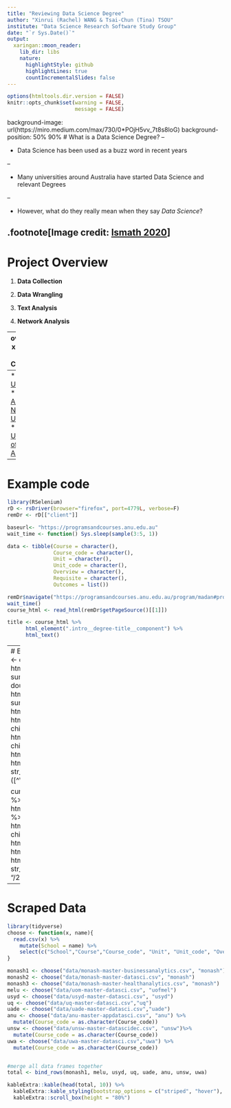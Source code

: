 ```yaml
---
title: "Reviewing Data Science Degree"
author: "Xinrui (Rachel) WANG & Tsai-Chun (Tina) TSOU"
institute: "Data Science Research Software Study Group"
date: "`r Sys.Date()`"
output:
  xaringan::moon_reader:
    lib_dir: libs
    nature:
      highlightStyle: github
      highlightLines: true
      countIncrementalSlides: false
---
```


```r
options(htmltools.dir.version = FALSE)
knitr::opts_chunk$set(warning = FALSE,
                      message = FALSE)

```

background-image: url(https://miro.medium.com/max/730/0*POjH5vv_7t8s8loG)
background-position: 50% 90%
# What is a Data Science Degree?
--

- Data Science has been used as a buzz word in recent years

--

- Many universities around Australia have started Data Science and relevant Degrees

--

- However, what do they really mean when they say *Data Science*?

.footnote[Image credit: [Ismath 2020](https://miro.medium.com/max/730/0*POjH5vv_7t8s8loG)]
---

# Project Overview

1. **Data Collection**

2. **Data Wrangling**

3. **Text Analysis**

4. **Network Analysis**

---
overflow-x: scroll
# Data Collection

```r
knitr::include_graphics("https://docs.ropensci.org/RSelenium/logo.png")
knitr::include_graphics("https://rvest.tidyverse.org/logo.png")
```

* Using `RSelenium` and `rvest` we scraped university websites.

--
* [Monash University](https://handbook.monash.edu/current/courses/C6004)
* [Australia National University](https://programsandcourses.anu.edu.au/program/madan#program-requirements)
* [University of Adelaide](https://calendar.adelaide.edu.au/aprcw/2022/mdsci_mdatasci)

---

# Example code

```r
library(RSelenium)
rD <- rsDriver(browser="firefox", port=4779L, verbose=F)
remDr <- rD[["client"]]

baseurl<- "https://programsandcourses.anu.edu.au"
wait_time <- function() Sys.sleep(sample(3:5, 1))

data <- tibble(Course = character(),
               Course_code = character(),
               Unit = character(),
               Unit_code = character(),
               Overview = character(),
               Requisite = character(),
               Outcomes = list())

remDr$navigate("https://programsandcourses.anu.edu.au/program/madan#program-requirements")
wait_time()
course_html <- read_html(remDr$getPageSource()[[1]])

title <- course_html %>% 
      html_element(".intro__degree-title__component") %>% 
      html_text()

```

---
# Example Code
```r

code <- course_html %>%
      html_element("div.degree-summary.hide-mobile.w-doublenarrow") %>%
      html_element("div.degree-summary-inner") %>%
      html_element("div") %>%
      html_element("ul:nth-child(1)") %>% 
      html_element("li:nth-child(4)") %>% 
      html_element("a") %>% 
      html_text() %>% 
      str_remove("\\s*\\([^\\)]+\\)")

curriculum <- course_html %>% 
      html_element("#study") %>% 
      html_element("div:nth-child(1)") %>% 
      html_elements("p") %>% 
      html_elements("a") %>% 
      html_attr("href") %>%
      str_replace_all("/2023", "/2022")
```

---
# Scraped Data
```r
library(tidyverse)
choose <- function(x, name){
  read.csv(x) %>% 
    mutate(School = name) %>% 
    select(c("School","Course","Course_code", "Unit", "Unit_code", "Overview"))
}

monash1 <- choose("data/monash-master-businessanalytics.csv", "monash")
monash2 <- choose("data/monash-master-datasci.csv", "monash")
monash3 <- choose("data/monash-master-healthanalytics.csv", "monash")
melu <- choose("data/uom-master-datasci.csv", "uofmel")
usyd <- choose("data/usyd-master-datasci.csv", "usyd")
uq <- choose("data/uq-master-datasci.csv","uq")
uade <- choose("data/uade-master-datasci.csv","uade")
anu <- choose("data/anu-master-appdatasci.csv", "anu") %>% 
  mutate(Course_code = as.character(Course_code))
unsw <- choose("data/unsw-master-datascidec.csv", "unsw")%>% 
  mutate(Course_code = as.character(Course_code))
uwa <- choose("data/uwa-master-datasci.csv","uwa") %>% 
  mutate(Course_code = as.character(Course_code))


#merge all data frames together
total <- bind_rows(monash1, melu, usyd, uq, uade, anu, unsw, uwa)

kableExtra::kable(head(total, 10)) %>% 
  kableExtra::kable_styling(bootstrap_options = c("striped", "hover"), font_size = 10) %>%
  kableExtra::scroll_box(height = "80%")

```
